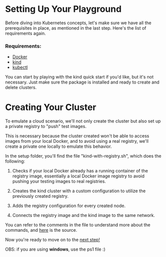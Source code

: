 # Setting Up Your Playground

Before diving into Kubernetes concepts, let's make sure we have all the prerequisites in place, as mentioned in the last step. Here's the list of requirements again.

### Requirements:
- [Docker](https://docs.docker.com/engine/install/)
- [kind](https://kind.sigs.k8s.io/docs/user/quick-start/#installation)
- [kubectl](https://kubernetes.io/docs/tasks/tools/)

You can start by playing with the kind quick start if you'd like, but it's not necessary. Just make sure the package is installed and ready to create and delete clusters.

# Creating Your Cluster

To emulate a cloud scenario, we'll not only create the cluster but also set up a private registry to "push" test images.

This is necessary because the cluster created won't be able to access images from your local Docker, and to avoid using a real registry, we'll create a private one locally to emulate this behavior.

In the setup folder, you'll find the file "kind-with-registry.sh", which does the following:

1. Checks if your local Docker already has a running container of the registry image, essentially a local Docker image registry to avoid pushing your testing images to real registries.

2. Creates the kind cluster with a custom configuration to utilize the previously created registry.

3. Adds the registry configuration for every created node.

4. Connects the registry image and the kind image to the same network.

You can refer to the comments in the file to understand more about the commands, and [here](https://kind.sigs.k8s.io/docs/user/local-registry/) is the source.

Now you're ready to move on to the [next step!](/pod)

OBS: if you are using <b>windows</b>, use the ps1 file :)